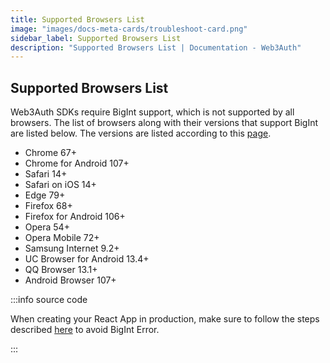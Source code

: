 ```yaml
---
title: Supported Browsers List
image: "images/docs-meta-cards/troubleshoot-card.png"
sidebar_label: Supported Browsers List
description: "Supported Browsers List | Documentation - Web3Auth"
---
```


## Supported Browsers List

Web3Auth SDKs require BigInt support, which is not supported by all browsers. The list of browsers
along with their versions that support BigInt are listed below. The versions are listed according to
this [page](https://browsersl.ist/#q=supports+bigint%2C+not+dead).

- Chrome 67+
- Chrome for Android 107+
- Safari 14+
- Safari on iOS 14+
- Edge 79+
- Firefox 68+
- Firefox for Android 106+
- Opera 54+
- Opera Mobile 72+
- Samsung Internet 9.2+
- UC Browser for Android 13.4+
- QQ Browser 13.1+
- Android Browser 107+

:::info source code

When creating your React App in production, make sure to follow the steps described
[here](/troubleshooting/react-big-int-error) to avoid BigInt Error.

:::
